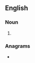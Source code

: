 ==English==

===Noun===
{{head|en|noun form}}

# {{plural of|en|heroic meter}}

===Anagrams===
* {{anagrams|en|a=ceeehimorrst|Rice's theorem}}